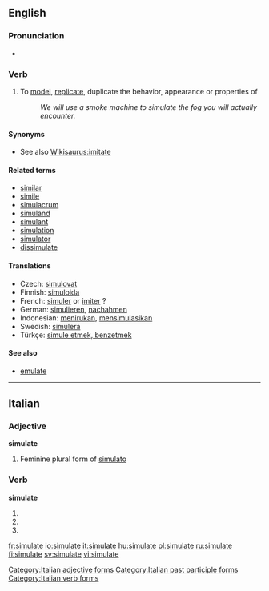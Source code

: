 ==English==

===Pronunciation===
* {{IPA|/sɪmjʉːleɪt/}}

===Verb===
{{en-verb|simulat|ing}}

# To [[model]], [[replicate]], duplicate the behavior, appearance or properties of
#: ''We will use a smoke machine to simulate the fog you will actually encounter.''

====Synonyms====
* See also [[Wikisaurus:imitate]]

====Related terms====
*[[similar]]
*[[simile]]
*[[simulacrum]]
*[[simuland]]
*[[simulant]]
*[[simulation]]
*[[simulator]]
*[[dissimulate]]

====Translations====
{{top}}
* Czech: [[simulovat]]
*Finnish: [[simuloida]]
*French: [[simuler]] or [[imiter]] ?
*German: [[simulieren]], [[nachahmen]]
*Indonesian: [[tiru|menirukan]], [[simulasi|mensimulasikan]]
*Swedish: [[simulera]]
*Türkçe: [[simule etmek, benzetmek]]
{{bottom}}

====See also====
* [[emulate]]

----

==Italian==

===Adjective===
'''simulate''' {{f}}

# Feminine plural form of [[simulato]]

===Verb===
'''simulate'''

# {{form of|[[second-person|Second-person]] [[plural]] [[present tense]]|[[simulare#Italian|simulare]]|lang=Italian}}
# {{form of|Second-person plural [[imperative]]|simulare#Italian|simulare|lang=Italian}}
# {{form of|[[feminine|Feminine]] plural|[[simulato]]}}

[[Category:Italian adjective forms]]
[[Category:Italian past participle forms]]
[[Category:Italian verb forms]]

[[fr:simulate]]
[[io:simulate]]
[[it:simulate]]
[[hu:simulate]]
[[pl:simulate]]
[[ru:simulate]]
[[fi:simulate]]
[[sv:simulate]]
[[vi:simulate]]